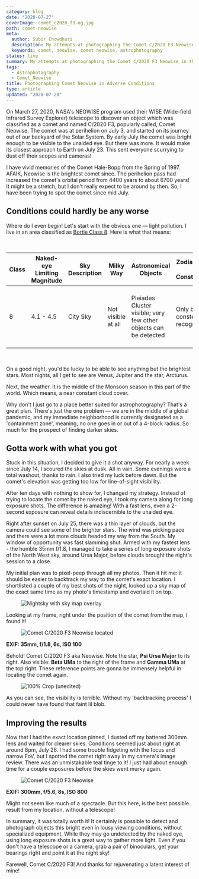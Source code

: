 ```yaml
---
category: blog
date: "2020-07-27"
coverImage: comet_c2020_f3.og.jpg
path: comet-neowise
meta:
  author: Subir Chowdhuri
  description: My attempts at photographing the Comet C/2020 F3 Neowise in the midst of intense light pollution and bad weather.
  keywords: comet, neowise, comet neowise, astrophotography
status: live
summary: My attempts at photographing the Comet C/2020 F3 Neowise in the midst of intense light pollution and bad weather.
tags:
  - Astrophotography
  - Comet_Neowise
title: Photographing Comet Neowise in Adverse Conditions
type: article
updated: "2020-07-28"
---
```


On March 27, 2020, NASA's NEOWISE program used their WISE (Wide-field Infrared Survey Explorer) telescope to discover an object which was classified as a comet and named C/2020 F3, popularly called, Comet Neowise. The comet was at perihelion on July 3, and started on its journey out of our backyard of the Solar System. By early July the comet was bright enough to be visible to the unaided eye. But there was more. It would make its closest approach to Earth on July 23. This sent everyone scurrying to dust off their scopes and cameras!

I have vivid memories of the Comet Hale-Bopp from the Spring of 1997. AFAIK, Neowise is the brightest comet since. The perihelion pass had increased the comet's orbital period from 4400 years to about 6700 years! It might be a stretch, but I don't really expect to be around by then. So, I have been trying to spot the comet since mid July.


## Conditions could hardly be any worse

Where do I even begin! Let's start with the obvious one &mdash; light pollution. I live in an area classified as [Bortle Class 8](https://www.handprint.com/ASTRO/bortle.html). Here is what that means:

<br/>

<div style="max-width: 90vw;overflow-x:auto">
  <table class="table table-bordered table-striped">
    <thead>
      <tr>
        <th>Class</th>
        <th>Naked-eye Limiting Magnitude</th>
        <th>Sky Description</th>
        <th>Milky Way</th>
        <th>Astronomical Objects</th>
        <th>Zodiacal Light / Constellations</th>
        <th>Airglow and Clouds</th>
        <th>Night Time Scene</th>
      </tr>
    </thead>
    <tbody>
      <tr>
        <td>8</td>
        <td>4.1 - 4.5</td>
        <td>City Sky</td>
        <td>Not visible at all</td>
        <td>Pleiades Cluster visible; very few other objects can be detected</td>
        <td>Only brighter constellations recognizable</td>
        <td>Clouds are brilliantly lit</td>
        <td>Entire sky background has an glow and it is bright enough to read at night</td>
      </tr>
    </tbody>
  </table>
</div>
<br/>

On a good night, you'd be lucky to be able to see anything but the brightest stars. Most nights, all I get to see are Venus, Jupiter and the star, Arcturus.

Next, the weather. It is the middle of the Monsoon season in this part of the world. Which means, a near constant cloud cover.

Why don't I just go to a place better suited for astrophotography? That's a great plan. There's just the one problem &mdash; we are in the middle of a global pandemic, and my immediate neighborhood is currently designated as a 'containment zone', meaning, no one goes in or out of a 4-block radius. So much for the prospect of finding darker skies.

## Gotta work with what you got

Stuck in this situation, I decided to give it a shot anyway. For nearly a week since July 14, I scoured the skies at dusk. All in vain. Some evenings were a total washout, thanks to rain. I also tried my luck before dawn. But the comet's elevation was getting too low for line-of-sight visibility.

After ten days with nothing to show for, I changed my strategy. Instead of trying to locate the comet by the naked eye, I took my camera along for long exposure shots. The difference is amazing! With a fast lens, even a 2-second exposure can reveal details indiscernible to the unaided eye.

Right after sunset on July 25, there was a thin layer of clouds, but the camera could see some of the brighter stars. The wind was picking pace and there were a lot more clouds headed my way from the South. My window of opportunity was fast slamming shut. Armed with my fastest lens - the humble 35mm f/1.8, I managed to take a series of long exposure shots of the North West sky, around Ursa Major, before clouds brought the night's session to a close.

My initial plan was to pixel-peep through all my photos. Then it hit me: it should be easier to backtrack my way to the comet's exact location. I shortlisted a couple of my best shots of the night, looked up a sky map of the exact same time as my photo's timestamp and overlaid it on top.

<Figure caption="Unedited photo of the nightsky with a sky map overlay" width={800} unoptimized>

  ![Nightsky with sky map overlay](02.og.png)

</Figure>

Looking at my frame, right under the position of the comet from the map, I found it!

<Figure caption="Comet C/2020 F3 Neowise has been located! Inset 1: 100% crop (unedited). Inset 2: Post processed" width={800} unoptimized>

  ![Comet C/2020 F3 Neowise located](03.og.png)

</Figure>

__EXIF: 35mm, f/1.8, 6s, ISO 100__


Behold! Comet C/2020 F3 aka Neowise. Note the star, __Psi Ursa Major__ to its right. Also visible: __Beta UMa__ to the right of the frame and __Gamma UMa__ at the top right. These reference points are gonna be immensely helpful in locating the comet again.

<Figure caption="100% crop (unedited)" width={418} unoptimized>

  ![100% Crop (unedited)](01.og.png)

</Figure>


As you can see, the visibility is terrible. Without my 'backtracking process' I could never have found that faint lil blob.


## Improving the results

Now that I had the exact location pinned, I dusted off my battered 300mm lens and waited for clearer skies. Conditions seemed just about right at around 8pm, July 26. I had some trouble fidgeting with the focus and narrow FoV, but I spotted the comet right away in my camera's image review. There was an unmistakable teal tinge to it! I just had about enough time for a couple exposures before the skies went murky again.

<Figure caption="Comet C/2020 F3 Neowise, seen on July 26, 2020, 20:27" width={800} unoptimized>

  ![Comet C/2020 F3 Neowise](comet_c2020_f3.og.jpg)

</Figure>

__EXIF: 300mm, f/5.6, 8s, ISO 800__

Might not seem like much of a spectacle. But this here, is the best possible result from my location, without a telescope!

In summary, it was totally worth it! It certainly is possible to detect and photograph objects this bright even in lousy viewing conditions, without specialized equipment. While they may go undetected by the naked eye, using long exposure shots is a great way to gather more light. Even if you don't have a telescope or a camera, grab a pair of binoculars, get your bearings right and point it at the night sky!

Farewell, Comet C/2020 F3! And thanks for rejuvenating a latent interest of mine!
